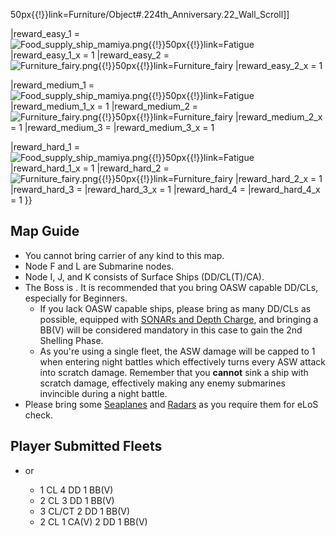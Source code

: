 {{Event/MapPageHeader
|form = GW4nGNc7JUO4lsDA2
|spreadsheet = 1LwIJcZjoIpeQv7BGkN8Ma4V2jPA2pxtQy2TAeUAt7Ag
|thread = 547885
}}
{{Event/MapInfo
|en = Sortie! Ōminato Guard District
|jp = 出撃! 大湊警備府
|romaji =Syutsugeki! Ōminato Kēbifu
|tag =E1
|mechanics = Ship Locking@Events/Mechanics#Ship_Locking<!--
|transport = true
-->
|transport = 
|hp_all = 
|hp_easy = 330
|hp_medium = 440
|hp_hard = 520
<!--
|show_kills = true
|kills_all = 
|kills_easy = ?
|kills_medium = ?
|kills_hard = ?
-->
|show_kills = 
|kills_all = 
|kills_easy = 
|kills_medium = 
|kills_hard = 

|reward_all = [[File:4th Anniversary Wall Scroll Card.png{{!}}50px{{!}}link=Furniture/Object#.224th_Anniversary.22_Wall_Scroll]]

|reward_easy_1 = [[File:Food supply ship mamiya.png{{!}}50px{{!}}link=Fatigue]]
|reward_easy_1_x = 1
|reward_easy_2 = [[File:Furniture fairy.png{{!}}50px{{!}}link=Furniture fairy]]
|reward_easy_2_x = 1

|reward_medium_1 = [[File:Food supply ship mamiya.png{{!}}50px{{!}}link=Fatigue]]
|reward_medium_1_x = 1
|reward_medium_2 = [[File:Furniture fairy.png{{!}}50px{{!}}link=Furniture fairy]]
|reward_medium_2_x = 1
|reward_medium_3 = {{EquipmentCardKai|Type 95 Depth Charge|size=50px}}
|reward_medium_3_x = 1

|reward_hard_1 = [[File:Food supply ship mamiya.png{{!}}50px{{!}}link=Fatigue]]
|reward_hard_1_x = 1
|reward_hard_2 = [[File:Furniture fairy.png{{!}}50px{{!}}link=Furniture fairy]]
|reward_hard_2_x = 1
|reward_hard_3 = {{EquipmentCardKai|Type 95 Depth Charge|size=50px}}
|reward_hard_3_x = 1
|reward_hard_4 = {{EquipmentCardKai|Type 1 Fighter Hayabusa Model II|size=50px}}
|reward_hard_4_x = 1
}}
{{MapBranchingTable
|title = E-1 Branching Rules
|order = E, A

|E/empty -> B = * Do not meet the requirements to go to F.
|E/empty -> F = 
* Meet '''all''' of the following requirements:
** Amount of DD ≧ 2
** Amount of CL ≧ 1

|A -> C/empty = * Fail the LoS check
|A -> D = * Pass the LoS check of +34 on Hard using the F33 Cn3 Formula.

|F -> G/empty = * Fail the requirements to go to H.
|F -> H = 
* Pass the LoS check of +13 on Medium/Hard using the F33 Cn3 Formula.
* Easy has no LoS check.

|H/empty -> I,J = * Active Branching

|J -> K = * Do not meet the requirements to go to L.
|J -> L = * Amount of DD+CL ≧ 4

|K -> L = * Fail the LoS check
|K -> M = * Pass the LoS check

|L -> M = * Pass the LoS check
|L -> N = * Fail the LoS check
}}

==Map Guide==
*You cannot bring carrier of any kind to this map.
*Node F and L are Submarine nodes.
*Node I, J, and K consists of Surface Ships (DD/CL(T)/CA).
*The Boss is {{ShipLink|Submarine Princess}}. It is recommended that you bring OASW capable DD/CLs, especially {{ShipLink|Isuzu Kai Ni}} for Beginners.
**If you lack OASW capable ships, please bring as many DD/CLs as possible, equipped with [[List of Anti-Submarine Equipment by stats|SONARs and Depth Charge]], and bringing a BB(V) will be considered mandatory in this case to gain the 2nd Shelling Phase.
**As you're using a single fleet, the ASW damage will be capped to 1 when entering night battles which effectively turns every ASW attack into scratch damage. Remember that you '''cannot''' sink a ship with scratch damage, effectively making any enemy submarines invincible during a night battle.
*Please bring some [[List of Seaplanes by stats|Seaplanes]] and [[List of Radars by stats|Radars]] as you require them for eLoS check.

==Player Submitted Fleets==
*{{Event/Route|F|red|H|blue|I|red|K|red|M|red}}   or   {{Event/Route|F|red|H|blue|J|red|L|red|M|red}}
**1 CL 4 DD 1 BB(V)
**2 CL 3 DD 1 BB(V)
**3 CL/CT 2 DD 1 BB(V)
**2 CL 1 CA(V) 2 DD 1 BB(V)


{{Event/MapPageFooter}}